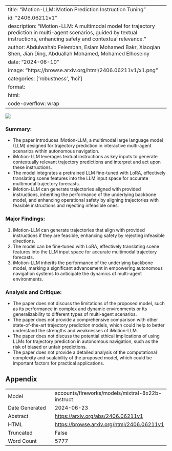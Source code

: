 
---
title: "iMotion-LLM: Motion Prediction Instruction Tuning"
id: "2406.06211v1"
description: "iMotion-LLM: A multimodal model for trajectory prediction in multi-agent scenarios, guided by textual instructions, enhancing safety and contextual relevance."
author: Abdulwahab Felemban, Eslam Mohamed Bakr, Xiaoqian Shen, Jian Ding, Abduallah Mohamed, Mohamed Elhoseiny
date: "2024-06-10"
image: "https://browse.arxiv.org/html/2406.06211v1/x1.png"
categories: ['robustness', 'hci']
format:
  html:
    code-overflow: wrap
---

![](https://browse.arxiv.org/html/2406.06211v1/x1.png)

### Summary:

- The paper introduces iMotion-LLM, a multimodal large language model (LLM) designed for trajectory prediction in interactive multi-agent scenarios within autonomous navigation.
- iMotion-LLM leverages textual instructions as key inputs to generate contextually relevant trajectory predictions and interpret and act upon these instructions.
- The model integrates a pretrained LLM fine-tuned with LoRA, effectively translating scene features into the LLM input space for accurate multimodal trajectory forecasts.
- iMotion-LLM can generate trajectories aligned with provided instructions, inheriting the performance of the underlying backbone model, and enhancing operational safety by aligning trajectories with feasible instructions and rejecting infeasible ones.

### Major Findings:

1. iMotion-LLM can generate trajectories that align with provided instructions if they are feasible, enhancing safety by rejecting infeasible directions.
2. The model can be fine-tuned with LoRA, effectively translating scene features into the LLM input space for accurate multimodal trajectory forecasts.
3. iMotion-LLM inherits the performance of the underlying backbone model, marking a significant advancement in empowering autonomous navigation systems to anticipate the dynamics of multi-agent environments.

### Analysis and Critique:

- The paper does not discuss the limitations of the proposed model, such as its performance in complex and dynamic environments or its generalizability to different types of multi-agent scenarios.
- The paper does not provide a comprehensive comparison with other state-of-the-art trajectory prediction models, which could help to better understand the strengths and weaknesses of iMotion-LLM.
- The paper does not discuss the potential ethical implications of using LLMs for trajectory prediction in autonomous navigation, such as the risk of biased or unfair predictions.
- The paper does not provide a detailed analysis of the computational complexity and scalability of the proposed model, which could be important factors for practical applications.

## Appendix

|          |          |
|----------|----------|
| Model     | accounts/fireworks/models/mixtral-8x22b-instruct       |
| Date Generated     | 2024-06-23       |
| Abstract | [https://arxiv.org/abs/2406.06211v1](https://arxiv.org/abs/2406.06211v1)        |
| HTML     | [https://browse.arxiv.org/html/2406.06211v1](https://browse.arxiv.org/html/2406.06211v1)       |
| Truncated       | False       |
| Word Count       | 5777       |